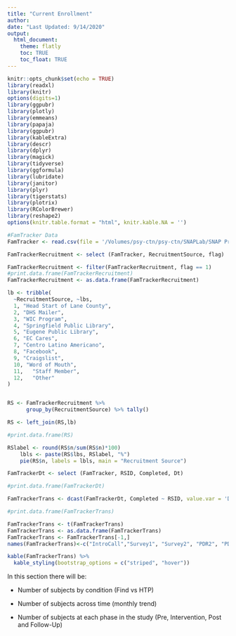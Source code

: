 ```yaml
---
title: "Current Enrollment"
author: 
date: "Last Updated: 9/14/2020"
output: 
  html_document:
    theme: flatly
    toc: TRUE
    toc_float: TRUE
---
```

```r

knitr::opts_chunk$set(echo = TRUE)
library(readxl)
library(knitr)
options(digits=1)
library(ggpubr)
library(plotly)
library(emmeans)
library(papaja)
library(ggpubr)
library(kableExtra)
library(descr)
library(dplyr)
library(magick)
library(tidyverse)
library(ggformula)
library(lubridate)
library(janitor)
library(plyr)
library(tigerstats)
library(plotrix)
library(RColorBrewer)
library(reshape2)
options(knitr.table.format = "html", knitr.kable.NA = '') 
```



```r
#FamTracker Data
FamTracker <- read.csv(file = '/Volumes/psy-ctn/psy-ctn/SNAPLab/SNAP Projects/SEAL/00_rSEAL/01_Data_Management/rSeal Dashboard_10SEPT2020.csv')

FamTrackerRecruitment <- select (FamTracker, RecruitmentSource, flag)

FamTrackerRecruitment <- filter(FamTrackerRecruitment, flag == 1)
#print.data.frame(FamTrackerRecruitment)
FamTrackerRecruitment <- as.data.frame(FamTrackerRecruitment)

lb <- tribble(
  ~RecruitmentSource, ~lbs,
  1, "Head Start of Lane County",
  2, "DHS Mailer",
  3, "WIC Program",
  4, "Springfield Public Library",
  5, "Eugene Public Library",
  6, "EC Cares",
  7, "Centro Latino Americano",
  8, "Facebook",
  9, "Craigslist",
  10, "Word of Mouth",
  11,	"Staff Member",
  12,	"Other"
)


RS <- FamTrackerRecruitment %>% 
      group_by(RecruitmentSource) %>% tally()

RS <- left_join(RS,lb)

#print.data.frame(RS)

RSlabel <- round(RS$n/sum(RS$n)*100)
    lbls <- paste(RS$lbs, RSlabel, "%")
    pie(RS$n, labels = lbls, main = "Recruitment Source")

FamTrackerDt <- select (FamTracker, RSID, Completed, Dt)

#print.data.frame(FamTrackerDt)

FamTrackerTrans <- dcast(FamTrackerDt, Completed ~ RSID, value.var = 'Dt')

#print.data.frame(FamTrackerTrans)

FamTrackerTrans <- t(FamTrackerTrans)
FamTrackerTrans <- as.data.frame(FamTrackerTrans)
FamTrackerTrans <- FamTrackerTrans[-1,]
names(FamTrackerTrans)<-c("IntroCall","Survey1", "Survey2", "PDR2", "PDR3", "LENA1", "LENA2")

kable(FamTrackerTrans) %>%
  kable_styling(bootstrap_options = c("striped", "hover"))

```



In this section there will be:
  
  - Number of subjects by condition (Find vs HTP)
  
  - Number of subjects across time (monthly trend)
  
  - Number of subjects at each phase in the study (Pre, Intervention, Post and Follow-Up)

